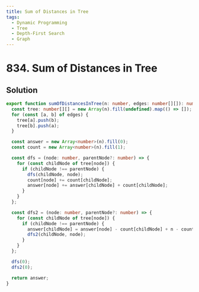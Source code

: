 ```yaml
---
title: Sum of Distances in Tree
tags:
  - Dynamic Programming
  - Tree
  - Depth-First Search
  - Graph
---
```


# 834. Sum of Distances in Tree

<Badges>
  <LevelBadge level="hard" />
  <TopicBadge name="Dynamic Programming" slug="dynamic-programming" />
  <TopicBadge name="Tree" slug="tree" />
  <TopicBadge name="Depth-First Search" slug="depth-first-search" />
  <TopicBadge name="Graph" slug="graph" />
</Badges>

## Solution

```typescript filename="solution.ts" copy
export function sumOfDistancesInTree(n: number, edges: number[][]): number[] {
  const tree: number[][] = new Array(n).fill(undefined).map(() => []);
  for (const [a, b] of edges) {
    tree[a].push(b);
    tree[b].push(a);
  }

  const answer = new Array<number>(n).fill(0);
  const count = new Array<number>(n).fill(1);

  const dfs = (node: number, parentNode?: number) => {
    for (const childNode of tree[node]) {
      if (childNode !== parentNode) {
        dfs(childNode, node);
        count[node] += count[childNode];
        answer[node] += answer[childNode] + count[childNode];
      }
    }
  };

  const dfs2 = (node: number, parentNode?: number) => {
    for (const childNode of tree[node]) {
      if (childNode !== parentNode) {
        answer[childNode] = answer[node] - count[childNode] + n - count[childNode];
        dfs2(childNode, node);
      }
    }
  };

  dfs(0);
  dfs2(0);

  return answer;
}
```

<ProblemLink
  codingSite="leetcode"
  href="https://leetcode.com/problems/sum-of-distances-in-tree"
  title="Sum of Distances in Tree"
/>
